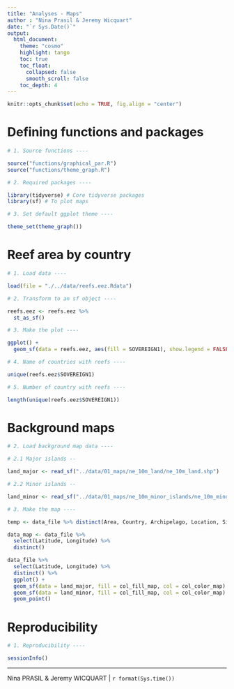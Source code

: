 ```yaml
---
title: "Analyses - Maps"
author : "Nina Prasil & Jeremy Wicquart"
date: "`r Sys.Date()`"
output: 
  html_document:
    theme: "cosmo"
    highlight: tango
    toc: true
    toc_float:
      collapsed: false
      smooth_scroll: false
    toc_depth: 4
---
```


```r

knitr::opts_chunk$set(echo = TRUE, fig.align = "center")

```

# Defining functions and packages

```r

# 1. Source functions ----

source("functions/graphical_par.R")
source("functions/theme_graph.R")

# 2. Required packages ----

library(tidyverse) # Core tidyverse packages
library(sf) # To plot maps

# 3. Set default ggplot theme ----

theme_set(theme_graph())

```

# Reef area by country

```r

# 1. Load data ----

load(file = "./../data/reefs.eez.Rdata")

# 2. Transform to an sf object ----

reefs.eez <- reefs.eez %>% 
  st_as_sf()

# 3. Make the plot ----

ggplot() +
  geom_sf(data = reefs.eez, aes(fill = SOVEREIGN1), show.legend = FALSE)

# 4. Name of countries with reefs ----

unique(reefs.eez$SOVEREIGN1)

# 5. Number of country with reefs ----

length(unique(reefs.eez$SOVEREIGN1))

```

# Background maps

```r

# 2. Load background map data ----

# 2.1 Major islands --

land_major <- read_sf("../data/01_maps/ne_10m_land/ne_10m_land.shp")

# 2.2 Minor islands --

land_minor <- read_sf("../data/01_maps/ne_10m_minor_islands/ne_10m_minor_islands.shp")

# 3. Make the map ----

temp <- data_file %>% distinct(Area, Country, Archipelago, Location, Site, .keep_all = T)

data_map <- data_file %>% 
  select(Latitude, Longitude) %>% 
  distinct()

data_file %>% 
  select(Latitude, Longitude) %>% 
  distinct() %>% 
  ggplot() +
  geom_sf(data = land_major, fill = col_fill_map, col = col_color_map) +
  geom_sf(data = land_minor, fill = col_fill_map, col = col_color_map) +
  geom_point()

```

# Reproducibility

```r

# 1. Reproducibility ----

sessionInfo()

```

---
Nina PRASIL & Jeremy WICQUART | `r format(Sys.time())`